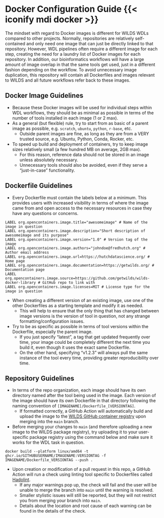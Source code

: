 
# Docker Configuration Guide {{< iconify mdi docker >}} {#sec-docker}

The mindset with regard to Docker images is different for WILDS WDLs compared to other projects. Normally, repositories are relatively self-contained and only need one image that can just be directly linked to that repository. However, WDL pipelines often require a different image for each step, creating the need for a laundry list of Docker images for each repository. In addition, our bioinformatics workflows will have a large amount of image overlap in that the same tools get used, just in a different fashion depending on the workflow. To avoid unnecessary image duplication, this repository will contain all Dockerfiles and images relevant to WILDS and all future workflows refer back to these images.

## Docker Image Guidelines

- Because these Docker images will be used for individual steps within WDL workflows, they should be as minimal as possible in terms of the number of tools installed in each image (1 or 2 max).
- As a general (but flexible) rule, try to start from as basic of a parent image as possible, e.g. `scratch`, `ubuntu`, `python`, `r-base`, etc.
    - Outside parent images are fine, as long as they are from a VERY trusted source, e.g. Ubuntu, Python, Conda, Rocker, etc.
- To speed up build and deployment of containers, try to keep image sizes relatively small (a few hundred MB on average, 2GB max).
    - For this reason, reference data should not be stored in an image unless absolutely necessary.
    - Unnecessary tools should also be avoided, even if they serve a "just-in-case" functionality.

## Dockerfile Guidelines
- Every Dockerfile must contain the labels below at a minimum. This provides users with increased visibility in terms of where the image came from and open access to the necessary resources in case they have any questions or concerns.
```
LABEL org.opencontainers.image.title="awesomeimage" # Name of the image in question
LABEL org.opencontainers.image.description="Short description of awesomeimage and its purpose"
LABEL org.opencontainers.image.version="1.0" # Version tag of the image
LABEL org.opencontainers.image.authors="johndoe@fredhutch.org" # Author email address
LABEL org.opencontainers.image.url=https://hutchdatascience.org/ # Home page
LABEL org.opencontainers.image.documentation=https://getwilds.org/ # Documentation page
LABEL org.opencontainers.image.source=https://github.com/getwilds/wilds-docker-library # GitHub repo to link with
LABEL org.opencontainers.image.licenses=MIT # License type for the image in question
```
- When creating a different version of an existing image, use one of the other Dockerfiles as a starting template and modify it as needed.
    - This will help to ensure that the only thing that has changed between image versions is the version of tool in question, not any strange formatting/configuration issues.
- Try to be as specific as possible in terms of tool versions within the Dockerfile, especially the parent image.
    - If you just specify "latest", a tag that get updated frequently over time, your image could be completely different the next time you build it, even though it uses the exact same Dockerfile.
    - On the other hand, specifying "v1.2.3" will always pull the same instance of the tool every time, providing greater reproducibility over time.

## Repository Guidelines

- In terms of the repo organization, each image should have its own directory named after the tool being used in the image. Each version of the image should have its own Dockerfile in that directory following the naming convention of `[IMAGENAME]/Dockerfile_[VERSIONTAG]`.
    - If formatted correctly, a GitHub Action will automatically build and upload the image to the [WILDS GitHub container registry](https://github.com/orgs/getwilds/packages) upon merging into the `main` branch.

- Before merging your changes to `main` (and therefore uploading a new image to the WILDS package registry), try uploading it to your user-specific package registry using the command below and make sure it works for the WDL task in question.
```
docker build --platform linux/amd64 -t ghcr.io/GITHUBUSERNAME/IMAGENAME:VERSIONTAG -f IMAGENAME/Dockerfile_VERSIONTAG --push .
```

- Upon creation or modification of a pull request in this repo, a GitHub Action will run a check using linting tool specific to Dockerfiles called [Hadolint](https://github.com/hadolint/hadolint).
    - If any major warnings pop up, the check will fail and the user will be unable to merge the branch into `main` until the warning is resolved.
    - Smaller stylistic issues will still be reported, but they will not restrict you from merging your branch into `main`.
    - Details about the location and root cause of each warning can be found in the details of the check.



